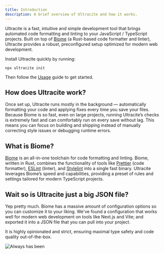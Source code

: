 ```yaml
---
title: Introduction
description: A brief overview of Ultracite and how it works.
---
```


Ultracite is a fast, intuitive and simple development tool that brings automated code formatting and linting to your JavaScript / TypeScript projects. Built on top of [Biome](https://biomejs.dev/) (a Rust-based code formatter and linter), Ultracite provides a robust, preconfigured setup optimized for modern web development.

Install Ultracite quickly by running:

```package-install
npx ultracite init
```

Then follow the [Usage](/usage) guide to get started.

## How does Ultracite work?

Once set up, Ultracite runs mostly in the background — automatically formatting your code and applying fixes every time you save your files. Because Biome is so fast, even on large projects, running Ultracite’s checks is extremely fast and can comfortably run on every save without lag. This means you can focus on building and shipping instead of manually correcting style issues or debugging runtime errors.

## What is Biome?

[Biome](https://biomejs.dev/) is an all-in-one toolchain for code formatting and linting. Biome, written in Rust, combines the functionality of tools like [Prettier](https://prettier.io/) (code formatter), [ESLint](https://eslint.org/) (linter), and [Stylelint](https://stylelint.io/) into a single fast binary. Ultracite leverages Biome’s speed and capabilities, providing a preset of rules and settings tailored for modern TypeScript projects.

## Wait so is Ultracite just a big JSON file?

Yep pretty much. Biome has a massive amount of configuration options so you can customize it to your liking. We've found a configuration that works well for modern web development on tools like Next.js and Vite; and exported it into a JSON file that you can pull into your project.

It is highly opinionated and strict, ensuring maximal type safety and code quality out-of-the-box.

![Always has been](/always-has-been.jpg)